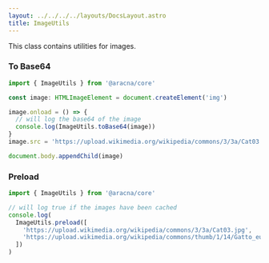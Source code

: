 ```yaml
---
layout: ../../../../layouts/DocsLayout.astro
title: ImageUtils
---
```


This class contains utilities for images.

### To Base64

```ts
import { ImageUtils } from '@aracna/core'

const image: HTMLImageElement = document.createElement('img')

image.onload = () => {
  // will log the base64 of the image
  console.log(ImageUtils.toBase64(image))
}
image.src = 'https://upload.wikimedia.org/wikipedia/commons/3/3a/Cat03.jpg'

document.body.appendChild(image)
```

### Preload

```ts
import { ImageUtils } from '@aracna/core'

// will log true if the images have been cached
console.log(
  ImageUtils.preload([
    'https://upload.wikimedia.org/wikipedia/commons/3/3a/Cat03.jpg',
    'https://upload.wikimedia.org/wikipedia/commons/thumb/1/14/Gatto_europeo4.jpg/1280px-Gatto_europeo4.jpg'
  ])
)
```
